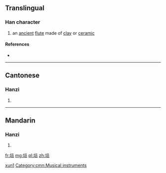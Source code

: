 {{also|塤}}
==Translingual==

===Han character===
{{Han char|rn=32|rad=土|as=07|sn=10|four=|canj=土口月人 (GRBO)|ids=⿰[[土]][[员]]}}

# an [[ancient]] [[flute]] made of [[clay]] or [[ceramic]]

====References====
* {{Han ref|kx=0230.121|hdz=10444.080|uh=57D9|ud=22489}}

----

==Cantonese==

===Hanzi===
{{yue-hanzi|jyut=|y=hyun1|tra=塤}}

# {{defn|lang=yue|sort=土07}}

----

==Mandarin==

===Hanzi===
{{cmn-hanzi|tra=塤|pin=[[xūn]] ([[xun1]])|wg=hsün<sup>1</sup>}}

# {{defn|lang=cmn|sort=土07}}

[[Category:cmn:Musical instruments in simplified script|xun1]]
[[Category:cmn:Musical instruments]]

[[fr:埙]]
[[mg:埙]]
[[pl:埙]]
[[zh:埙]]